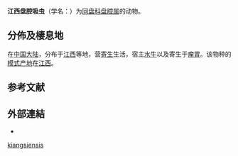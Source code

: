 {{Speciesbox
 | genus = Chenocoelium
| species = kiangsiensis
 | authority = [[王溪云|Wang]], 1966{{r|Huang & Dong|page1=184|id9999|Wang 1966}}
}}

'''江西盘腔吸虫'''（学名：{{lang|la|''Chenocoelium kiangsiensis''}}）为[[同盘科|同盘科]][[盘腔属|盘腔属]]的动物{{r|Huang & Dong|page1=184-185|id9999|zgdwz|Wang 1966}}。

==分佈及棲息地==
在[[中国大陆|中国大陆]]，分布于[[江西|江西]]等地{{r|id9999}}，营[[寄生|寄生]]生活，宿主[[水牛|水牛]]{{r|id9999|csdb}}以及寄生于[[瘤胃|瘤胃]]{{r|id9999}}。该物种的[[模式产地|模式产地]]在[[江西|江西]]{{r|id9999}}。

==参考文献==
{{reflist|refs=
<ref name="csdb">{{cite web
 |url=http://www.zoology.csdb.cn/page/showItem.vpage?id=specieslist.specieslist/w0020138
 |title=江西盘腔吸虫
 |work=科学数据库-中国动物主题数据库-中国动物物种编目数据库
 |access-date=2018-10-03
 |language=zh-hans
 |archive-date=2018-10-03
 |archive-url=https://web.archive.org/web/20181003062000/http://www.zoology.csdb.cn/page/showItem.vpage?id=specieslist.specieslist%2Fw0020138
 |dead-url=no
 }}</ref>
<ref name="Huang & Dong">{{cite book
 |url=http://www.ecsponline.com/goods.php?id=185627
 |title=中国畜禽吸虫形态分类彩色图谱
 |author1=[[黄兵|黄兵]]
 |author2=[[董辉|董辉]]
 |publisher=[[科学出版社|科学出版社]]
 |pages=184-186
 |date=2017-07-21
 |access-date=2018-09-28
 |isbn=9787030530172
 |language=zh-hans
 |archive-date=2018-09-28
 |archive-url=https://web.archive.org/web/20180928121701/http://www.ecsponline.com/goods.php?id=185627
 |dead-url=no
 }}</ref>
<ref name='id9999'>{{cite web
 | url =http://www.bioinfo.cn/db05/BjdwSpecies.php?action=view&id=9999| deadurl =yes
 | archiveurl =https://web.archive.org/web/20160305095318/http://www.bioinfo.cn/db05/BjdwSpecies.php?action=view&id=9999
 | title =江西盘腔吸虫| work =《中国动物物种编目数据库》
 | publisher =中国科学院微生物研究所| author =中国科学院动物研究所
 | accessdate =2009-04-16| archivedate =2016-03-05 |language=zh-hans }}</ref>
<ref name="Wang 1966">{{cite journal
 |author=[[王溪云|王溪云]] |year=1966
 |title=我国对盘吸虫的分类研究1.同对盘亚科锡兰叶族，包括一新属四新种描述
 |journal=[[寄生虫学报|寄生虫学报]]
 |volume=3 |issue=3 |pages=205-219 |language=zh-hans }}</ref>
<ref name="zgdwz">{{shelldoc/陈心陶1985}}</ref>
}}

==外部連結==
{{commons category|Chenocoelium kiangsiensis}}
*{{Wikispecies-inline|Chenocoelium kiangsiensis}}

[[Category:盘腔属|kiangsiensis]]


{{吸虫小作品}}